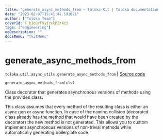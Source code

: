 ```yaml
---
title: "generate_async_methods_from — Toloka-Kit | Toloka documentation"
date: "2023-02-07T15:41:47.191021"
author: ["Toloka Team"]
coverId: F_bIcOYF9yjrxkPZrXc3
tags: ["engineering"]
ogDescription: ""
docsMenu: "tkitMenu"
---
```


# generate_async_methods_from
`toloka.util.async_utils.generate_async_methods_from` | [Source code](https://github.com/Toloka/toloka-kit/blob/v1.1.3/src/util/async_utils.py#L223)

```python
generate_async_methods_from(cls)
```

Class decorator that generates asynchronous versions of methods using the provided class.

This class assumes that every method of the resulting class is either an async gen or async function. In case of
the naming collision (decorated class already has the method that would have been created by the decorator)
the new method is not generated. This allows you to custom implement asynchronous versions of non-trivial methods
while automatically generating boilerplate code.